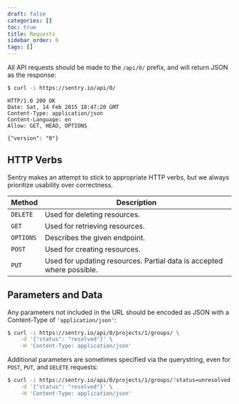 ```yaml
---
draft: false
categories: []
toc: true
title: Requests
sidebar_order: 0
tags: []
---
```


All API requests should be made to the `/api/0/` prefix, and will return JSON as the response:

```bash
$ curl -i https://sentry.io/api/0/
```

```http
HTTP/1.0 200 OK
Date: Sat, 14 Feb 2015 18:47:20 GMT
Content-Type: application/json
Content-Language: en
Allow: GET, HEAD, OPTIONS

{"version": "0"}
```

## HTTP Verbs

Sentry makes an attempt to stick to appropriate HTTP verbs, but we always prioritize usability over correctness.

| Method    | Description                                                           |
| --------- | --------------------------------------------------------------------- |
| `DELETE`  | Used for deleting resources.                                          |
| `GET`     | Used for retrieving resources.                                        |
| `OPTIONS` | Describes the given endpoint.                                         |
| `POST`    | Used for creating resources.                                          |
| `PUT`     | Used for updating resources. Partial data is accepted where possible. |

## Parameters and Data

Any parameters not included in the URL should be encoded as JSON with a Content-Type of `'application/json'`:

```bash
$ curl -i https://sentry.io/api/0/projects/1/groups/ \
    -d '{"status": "resolved"}' \
    -H 'Content-Type: application/json'
```

Additional parameters are sometimes specified via the querystring, even for `POST`, `PUT`, and `DELETE` requests:

```bash
$ curl -i https://sentry.io/api/0/projects/1/groups/?status=unresolved \
    -d '{"status": "resolved"}' \
    -H 'Content-Type: application/json'
```
